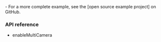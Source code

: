 <PlatformWrapper platform="macos">
    - For a more complete example, see the [open source  <Vpd k="PRODUCT"/> example project] on GitHub.

### API reference

- <Link to="{{Global.API_REF_MACOS_ROOT_RTC_ENGINE_KIT}}/enablemulticamera(_:config:)">enableMultiCamera</Link>

</PlatformWrapper>
